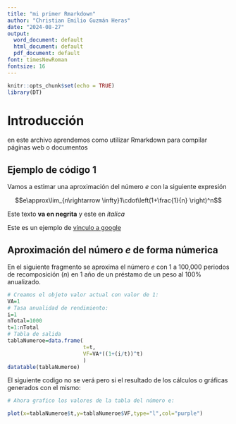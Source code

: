 ```yaml
---
title: "mi primer Rmarkdown"
author: "Christian Emilio Guzmán Heras"
date: "2024-08-27"
output:
  word_document: default
  html_document: default
  pdf_document: default
font: timesNewRoman
fontsize: 16
---
```


```r
knitr::opts_chunk$set(echo = TRUE)
library(DT)
```

# Introducción

en este archivo aprendemos como utilizar Rmarkdown para compilar páginas web o documentos

## Ejemplo de código 1

Vamos a estimar una aproximación del número $e$ con la siguiente expresión 

$$e\approx\lim_{n\rightarrow \infty}1\cdot\left(1+\frac{1}{n} \right)^n$$

Este texto **va en negrita** y este en *italica*

Este es un ejemplo de [vínculo a google](https://.google.com)

## Aproximación del número $e$ de forma númerica

En el siguiente fragmento se aproxima el número $e$ con 1 a 100,000 periodos de recomposición ($n$) en 1 año de un préstamo de un peso al 100\% anualizado.

```r
# Creamos el objeto valor actual con valor de 1:
VA=1
# Tasa anualidad de rendimiento:
i=1
nTotal=1000
t=1:nTotal
# Tabla de salida
tablaNumeroe=data.frame(
                        t=t,
                        VF=VA*((1+(i/t))^t)
                        )
datatable(tablaNumeroe)
```

El siguiente codigo no se verá pero si el resultado de los cálculos o gráficas generados con el mismo:

```r
# Ahora grafico los valores de la tabla del número e:

plot(x=tablaNumeroe$t,y=tablaNumeroe$VF,type="l",col="purple")
```

